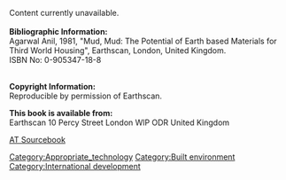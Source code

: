 Content currently unavailable.<br>

<br>

'''Bibliographic Information:'''<br>

Agarwal Anil, 1981, "Mud, Mud: The Potential of Earth based Materials for Third World Housing", Earthscan, London, United Kingdom.<br>

ISBN No: 0-905347-18-8 

<br>

'''Copyright Information:'''<br>

Reproducible by permission of Earthscan.<br>


'''This book is available from:'''<br>

Earthscan
10 Percy Street
London WlP ODR
United Kingdom<br>


[[AT Sourcebook]]<br>
[[Category:Appropriate_technology]]
[[Category:Built environment]]
[[Category:International development]]